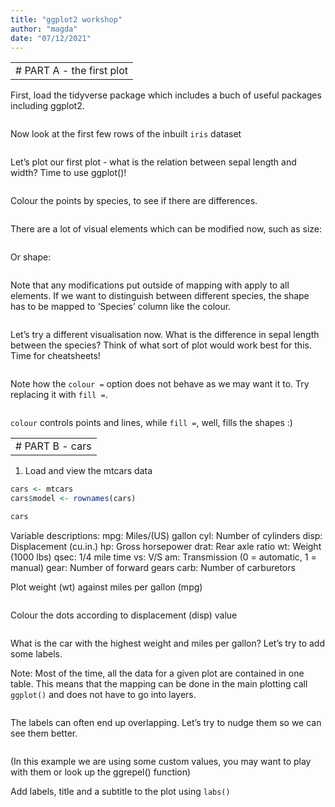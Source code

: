 ```yaml
---
title: "ggplot2 workshop"
author: "magda"
date: "07/12/2021"
---
```


---- 
# PART A - the first plot
---- 

First, load the tidyverse package which includes a buch of useful packages including ggplot2. 
```r

```

Now look at the first few rows of the inbuilt `iris` dataset
```r

```

Let's plot our first plot - what is the relation between sepal length and width? Time to use ggplot()!
```r

```

Colour the points by species, to see if there are differences.
```r

```

There are a lot of visual elements which can be modified now, such as size:
```r

```

Or shape:
```r

```

Note that any modifications put outside of mapping with apply to all elements. If we want to distinguish between different species, the shape has to be mapped to 'Species' column like the colour.

```r

```

Let's try a different visualisation now. What is the difference in sepal length between the species? Think of what sort of plot would work best for this. Time for cheatsheets!

```r

```

Note how the `colour = ` option does not behave as we may want it to. Try replacing it with `fill =`. 

```r

```

`colour` controls points and lines, while `fill =`, well, fills the shapes :) 


---- 
# PART B - cars
---- 

1. Load and view the mtcars data

```r
cars <- mtcars
cars$model <- rownames(cars)

cars
```

Variable descriptions: 
mpg: Miles/(US) gallon
cyl: Number of cylinders
disp: Displacement (cu.in.)
hp: Gross horsepower
drat: Rear axle ratio
wt: Weight (1000 lbs)
qsec: 1/4 mile time
vs: V/S
am: Transmission (0 = automatic, 1 = manual)
gear: Number of forward gears
carb: Number of carburetors

Plot weight (wt) against miles per gallon (mpg)
```r

```

Colour the dots according to displacement (disp) value
```r

```

What is the car with the highest weight and miles per gallon? Let's try to add some labels. 

Note:
Most of the time, all the data for a given plot are contained in one table. This means that the mapping can be done in the main plotting call `ggplot()` and does not have to go into layers. 

```r

```

The labels can often end up overlapping. Let's try to nudge them so we can see them better.
```r

```
(In this example we are using some custom values, you may want to play with them or look up the ggrepel() function)


Add labels, title and a subtitle to the plot using `labs()` 
```r

```





